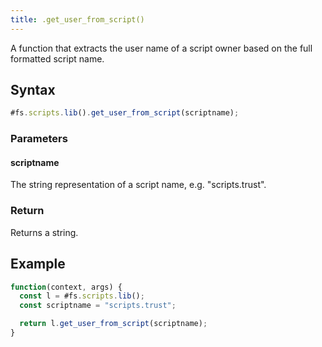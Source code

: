 ```yaml
---
title: .get_user_from_script()
---
```


A function that extracts the user name of a script owner based on the full formatted script name.

## Syntax

```js
#fs.scripts.lib().get_user_from_script(scriptname);
```

### Parameters

#### scriptname

The string representation of a script name, e.g. "scripts.trust".

### Return

Returns a string.

## Example

```js
function(context, args) {
  const l = #fs.scripts.lib();
  const scriptname = "scripts.trust";

  return l.get_user_from_script(scriptname);
}
```
